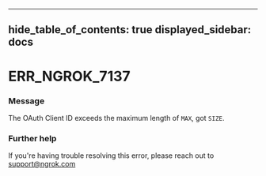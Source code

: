 

---
hide_table_of_contents: true
displayed_sidebar: docs
---


# ERR_NGROK_7137

### Message
The OAuth Client ID exceeds the maximum length of `MAX`, got `SIZE`.

<ErrorDetails error="err_ngrok_7137" />



### Further help
If you're having trouble resolving this error, please reach out to [support@ngrok.com](mailto:support@ngrok.com?subject=Help%20with%20ERR_NGROK_7137)

